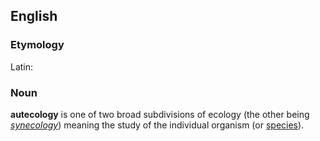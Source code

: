 ==English==

=== Etymology ===

Latin: 

=== Noun ===
'''autecology''' is one of two broad subdivisions of ecology (the other being ''[[synecology]]'') meaning the study of the individual organism (or [[species]]).